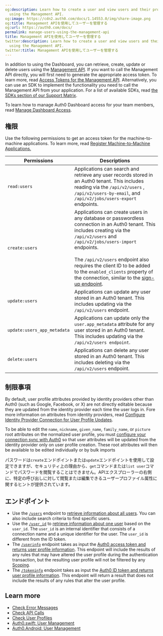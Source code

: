 ```yaml
---
og:description: Learn how to create a user and view users and their profile details
  using the Management API.
og:image: https://cdn2.auth0.com/docs/1.14553.0/img/share-image.png
og:title: Management APIを使用してユーザーを管理する
og:url: https://auth0.com/docs/
permalink: manage-users-using-the-management-api
title: Management APIを使用してユーザーを管理する
twitter:description: Learn how to create a user and view users and their profile details
  using the Management API.
twitter:title: Management APIを使用してユーザーを管理する
---
```


In addition to using the Dashboard, you can retrieve, create, update or delete users using the [Management API](https://auth0.com/docs/api/management/v2#!/Users/get_users). If you want to call the <Tooltip tip="Management API: A product to allow customers to perform administrative tasks." cta="View Glossary" href="/docs/glossary?term=Management+API">Management API</Tooltip> directly, you will first need to generate the appropriate <Tooltip tip="Management API: A product to allow customers to perform administrative tasks." cta="View Glossary" href="/docs/glossary?term=access+token">access token</Tooltip>. To learn more, read [Access Tokens for the Management API](/docs/secure/tokens/access-tokens/management-api-access-tokens). Alternatively, you can use an SDK to implement the functionality you need to call the Management API from your application. For a list of available SDKs, read [the SDKs section of our Support Matrix](/docs/troubleshoot/customer-support/product-support-matrix).

To learn how to manage <Tooltip tip="Auth0 Dashboard: Auth0's main product to configure your services." cta="View Glossary" href="/docs/glossary?term=Auth0+Dashboard">Auth0 Dashboard</Tooltip> access for your team members, read [Manage Dashboard Access](/docs/get-started/manage-dashboard-access).

## 権限

Use the following permissions to get an access token for the machine-to-machine applications. To learn more, read [Register Machine-to-Machine Applications.](/docs/get-started/auth0-overview/create-applications/machine-to-machine-apps)

<table class="table"><thead>
<tr>
<th>Permissions</th>
<th>Descriptions</th>
</tr>
</thead>
<tbody>
<tr>
<td><code>read:users</code></td>
<td>Applications can search and retrieve any user records stored in an Auth0 tenant. This includes reading via the <code>/api/v2/users</code> , <code>/api/v2/users-by-email</code>, and <code>/api/v2/jobs/users-export</code> endpoints.</td>
</tr>
<tr>
<td><code>create:users</code></td>
<td>Applications can create users in any database or passwordless connection in an Auth0 tenant. This includes creating via the <code>/api/v2/users</code> and <code>/api/v2/jobs/users-import</code> endpoints.<br/><br/> The <code>/api/v2/users</code> endpoint also requires the client ID to be added to the <code>enabled_clients</code> property of the connection, similar to the <a href="https://auth0.com/docs/api/authentication#signup">sign-up endpoint</a>.</td>
</tr>
<tr>
<td><code>update:users</code></td>
<td>Applications can update any user stored in an Auth0 tenant. This includes updating via the <code>/api/v2/users</code> endpoint.</td>
</tr>
<tr>
<td><code>update:users_app_metadata</code></td>
<td>Applications can update only the <code>user.app_metadata</code> attribute for any user stored in an Auth0 tenant. This includes updating via the <code>/api/v2/users endpoint</code>.</td>
</tr>
<tr>
<td><code>delete:users</code></td>
<td>Applications can delete any user stored in an Auth0 tenant. This includes deleting via the <code>/api/v2/users</code> endpoint.</td>
</tr>
</tbody>
</table>

## 制限事項

By default, user profile attributes provided by <Tooltip tip="Identity Provider (IdP): Service that stores and manages digital identities." cta="View Glossary" href="/docs/glossary?term=identity+providers">identity providers</Tooltip> other than Auth0 (such as Google, Facebook, or X) are not directly editable because they are updated from the identity provider each time the user logs in. Fore more information on attributes from identity providers, read [Configure Identity Provider Connection for User Profile Updates](/docs/manage-users/user-accounts/user-profiles/configure-connection-sync-with-auth0).

To be able to edit the `name`, `nickname`, `given_name`, `family_name`, or `picture` root attributes on the normalized user profile, you must [configure your connection sync with Auth0](/docs/manage-users/user-accounts/user-profiles/configure-connection-sync-with-auth0) so that user attributes will be updated from the identity provider only on user profile creation. These root attributes will then be available to be edited individually or by bulk imports

パスワードは`create`エンドポイントまたは`update`エンドポイントを使用して設定できますが、セキュリティ上の理由から、`get`コマンドまたは`list user`コマンドでパスワードを閲覧することはできません。APIエクスプローラーの右側に、特定の呼び出しに対して閲覧または編集できるユーザープロファイル属性に関するヒントが提供されています。

## エンドポイント

* Use the [`/users`](https://auth0.com/docs/api/management/v2/users/get-users) endpoint to [retrieve information about all users](https://auth0.com/docs/api/management/v2/users/get-users). You can also include search criteria to find specific users.
* Use the [`/user_id`](https://auth0.com/docs/api/management/v2/users/get-users-by-id) to [retrieve information about one user](https://auth0.com/docs/api/management/v2/users/get-users-by-id) based on the `user_id`. The `user_id` is an internal identifier that consists of a connection name and a unique identifier for the user. The `user_id` is different from the <Tooltip tip="ID Token: Credential meant for the client itself, rather than for accessing a resource." cta="View Glossary" href="/docs/glossary?term=ID+token">ID token</Tooltip>.
* The [`/userinfo`](https://auth0.com/docs/api/authentication/reference#get-user-info) endpoint takes as input the [Auth0 access token and returns user profile information](https://auth0.com/docs/api/authentication/reference#get-user-info). This endpoint will include the results of any rules that may have altered the user profile during the authentication transaction, but the resulting user profile will not be filtered by any [Scoping](/docs/get-started/apis/scopes/api-scopes).
* The [`/tokeninfo`](https://auth0.com/docs/api/authentication/reference#get-token-info) endpoint takes as input the [Auth0 ID token and returns user profile information](https://auth0.com/docs/api/authentication/reference#get-token-info). This endpoint will return a result that does not include the results of any rules that alter the user profile.

## Learn more

* [Check Error Messages](/docs/troubleshoot/basic-issues/check-error-messages)
* [Check API Calls](/docs/troubleshoot/authentication-issues/check-api-calls)
* [Check User Profiles](/docs/troubleshoot/authentication-issues/check-user-profiles)
* [Auth0.swift: User Management](/docs/libraries/auth0-swift/auth0-swift-user-management)
* [Auth0.Android: User Management](/docs/auth0-android-user-management)